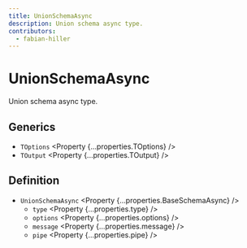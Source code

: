 ```yaml
---
title: UnionSchemaAsync
description: Union schema async type.
contributors:
  - fabian-hiller
---
```



# UnionSchemaAsync

Union schema async type.

## Generics

- `TOptions` <Property {...properties.TOptions} />
- `TOutput` <Property {...properties.TOutput} />

## Definition

- `UnionSchemaAsync` <Property {...properties.BaseSchemaAsync} />
  - `type` <Property {...properties.type} />
  - `options` <Property {...properties.options} />
  - `message` <Property {...properties.message} />
  - `pipe` <Property {...properties.pipe} />
